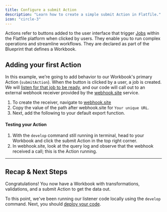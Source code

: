 ```yaml
---
title: Configure a submit Action
description: "Learn how to create a simple submit Action in Flatfile."
icon: "circle-3"
---
```


<Snippet file="shared/dxpbanner.mdx" />

Actions refer to buttons added to the user interface that trigger <Tooltip tip="Large asynchronous work...">[Jobs](../concepts/jobs)</Tooltip> within the Flatfile platform when clicked by users. They enable you to run complex operations and streamline workflows. They are declared as part of the Blueprint that defines a Workbook.

## Adding your first Action

In this example, we're going to add behavior to our Workbook's primary Action (`submitAction`). When the button is clicked by a user, a job is created. We will [listen for that job to be ready](../concepts/events#job-ready), and our code will call out to an external webhook receiver provided by the [webhook.site](https://webhook.site) service.

1. To create the receiver, navigate to [webhook.site](https://webhook.site)
1. Copy the value of the path after webhook.site for `Your unique URL`.
1. Next, add the following to your default export function.

<Snippet file="workbook_submit.mdx" />

#### Testing your Action

1. With the `develop` command still running in terminal, head to your Workbook and click the submit Action in the top right corner.
2. In webhook.site, look at the query log and observe that the webhook received a call; this is the Action running.

---

## Recap & Next Steps

Congratulations! You now have a Workbook with transformations, validations, and a submit Action to get the data out.

To this point, we've been running our listener code locally using the `develop` command. Next, you should [deploy your code](../developer-tools/deploying).

